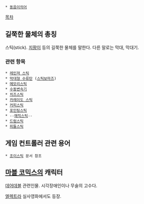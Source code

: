  * [[동음이의어]]

[[목차]]
== 길쭉한 물체의 총칭 ==
스틱(stick). [[지팡이]] 등의 길쭉한 물체를 말한다. 다른 말로는 막대, 막대기.

=== 관련 항목 ===
 * [[레인져 스틱]]
 * [[막대형 수류탄]] ([[스틱보마즈]])
 * [[메모리스틱]]
 * [[수동변속기]]
 * [[치즈스틱]]
 * [[카레이도 스틱]]
 * [[커피스틱]]
 * [[포인팅스틱]]
 * --[[매직스틱]]--
 * [[드럼스틱]]
 * [[피들스틱]]

== 게임 컨트롤러 관련 용어 ==
 * [[조이스틱]] 문서 참조

== [[마블 코믹스]]의 캐릭터 ==
[[데어데블]] 관련인물. 시각장애인이나 무술의 고수다.

[[엘렉트라]] 실사영화에서도 등장.
